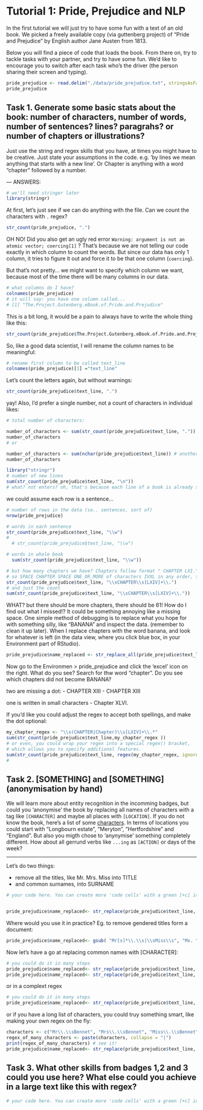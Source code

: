 # Tutorial 1: Pride, Prejudice and NLP

In the first tutorial we will just try to have some fun with a text of an old book. 
We picked a freely available copy (via guttenberg project) of "Pride and Prejudice" by English author Jane Austen from 1813.

Below you will find a piece of code that loads the book. From there on, try to tackle tasks with your partner, and try to have some fun. We'd like to encourage you to switch after each task who's the driver (the person sharing their screen and typing).

```r

pride_prejudice <- read.delim("./data/pride_prejudice.txt", stringsAsFactor = FALSE)
pride_prejudice

```

## Task 1. Generate some basic stats about the book: number of characters, number of words, number of sentences? lines? paragrahs? or number of chapters or illustrations?

Just use the string and regex skills that you have, at times you might have to be creative. Just state your assumptions in the code. e.g. 'by lines we mean anything that starts with a new line'. Or Chapter is anything with a word "chapter" followed by a number.


--- ANSWERS:
```r
# we'll need stringer later
library(stringr)
```


At first, let's just see if we can do anything with the file. Can we count the characters with `.` regex?

```r
str_count(pride_prejudice, ".") 
```
OH NO! Did you also get an ugly red error `Warning: argument is not an atomic vector; coercing[1]` ? That's because we are not telling our code exactly in which column to count the words. But since our data has only 1 column, it tries to figure it out and force it to be that one column (`coercing`).

But that's not pretty... we might want to specify which column we want, because most of the time there will be many columns in our data.

```r
# what columns do I have?
colnames(pride_prejudice)
# it will say: you have one column called...
# [1] "The.Project.Gutenberg.eBook.of.Pride.and.Prejudice"
```
This is a bit long, it would be a pain to always have to write the whole thing like this:
```r
str_count(pride_prejudice$The.Project.Gutenberg.eBook.of.Pride.and.Prejudice, ".") 
```
So, like a good data scientist, I will rename the column names to be meaningful:

```r
# rename first column to be called text_line
colnames(pride_prejudice)[1] ="text_line" 
```
Let's count the letters again, but without warnings:
```r
str_count(pride_prejudice$text_line, ".") 
```

yay! Also, I'd prefer a single number, not a count of characters in individual likes:

```r
# total number of characters:

number_of_characters <- sum(str_count(pride_prejudice$text_line, "."))
number_of_characters
# or

number_of_characters <- sum(nchar(pride_prejudice$text_line)) # another way to count characters
number_of_characters
```

```r
library("stringr")
# number of new lines
sum(str_count(pride_prejudice$text_line, "\n"))
# what? not enters? oh, that's because each line of a book is already split into one row! So we have 2364 lines, but anters were already removed
```
we could assume each row is a sentence...
```r
# number of rows in the data (so.. sentences, sort of)
nrow(pride_prejudice)
```


```r
# words in each sentence
str_count(pride_prejudice$text_line, "\\w")
# 
  # str_count(pride_prejudice$text_line, "\\w")
```

```r
# words in whole book
  sum(str_count(pride_prejudice$text_line, "\\w"))
```

```r
# but how many chapters we have? Chapters follow format " CHAPTER LXI."
# so SPACE CHAPTER SPACE ONE_OR_MORE of characters IVXL in any order, then a DOT
str_count(pride_prejudice$text_line, "\\sCHAPTER\\s[LXIV]+\\.")
# and just the count
sum(str_count(pride_prejudice$text_line, "\\sCHAPTER\\s[LXIV]+\\."))
```
WHAT? but there should be more chapters, there should be 61! How do I find out what I missed!? It could be something annoying like a missing space. One simple method of debugging is to replace what you hope for with something silly, like "BANANA" and inspect the data. (remember to clean it up later). When I replace chapters with the word banana, and look for whatever is left (in the data view, where you click blue box, in your Environment part of RStudio).
```r
pride_prejudice$name_replaced <- str_replace_all(pride_prejudice$text_line, "\\sCHAPTER\\s[LXIV]+\\.", "BANANA")
```
Now go to the Environmen > pride_prejudice and click the 'excel' icon on the right. What do you see? Search for thw word "chapter". Do you see which chapters did not become BANANA?

two are missing a dot:
- CHAPTER XIII
- CHAPTER XIII

one is written in small characters
- Chapter XLVI.

If you'd like you could adjust the regex to accept both spellings, and make the dot optional:
```r
my_chapter_regex <- "\\s(CHAPTER|Chapter)\\s[LXIV]+\\.*"
sum(str_count(pride_prejudice$text_line,my_chapter_regex ))
# or even, you could wrap your regex into a special regex() bracket, 
# which allows you to specify additional features. 
sum(str_count(pride_prejudice$text_line, regex(my_chapter_regex, ignore_case = T)))
#
```

## Task 2. [SOMETHING] and [SOMETHING] (anonymisation by hand)

We will learn more about entity recognition in the incomming badges, but could you 'anonymise' the book by replacing all names of characters with a tag like `[CHARACTER]` and maybe all places with `[LOCATION]`. If you do not know the book, here's a list of some [characters](https://en.wikipedia.org/wiki/Pride_and_Prejudice#Characters). In terms of locations you could start with "Longbourn estate", "Meryton", "Hertfordshire" and "England". But also you migth chose to 'anynymise' something completely different. How about all gerrund verbs like `...ing` as `[ACTION]` or days of the week?

---

Let's do two things: 

- remove all the titles, like Mr. Mrs. Miss into TITLE 
- and common surnames, into SURNAME

```r
# your code here. You can create more 'code cells' with a green [+c] icon on top 


pride_prejudice$name_replaced<- str_replace(pride_prejudice$text_line, "Mr[s]*\\.\\s|\\sMiss\\s", "TITLE\\s" )
```
Where would you use it in practice? Eg. to remove gendered titles form a document:
```r

pride_prejudice$name_replaced<- gsub( "Mr[s]*\\.\\s|\\sMiss\\s", "Mx. ", pride_prejudice$text_line)

```
Now let's have a go at replacing common names with [CHARACTER]:

```r
# you could do it in many steps
pride_prejudice$name_replaced<- str_replace(pride_prejudice$text_line, "Bennet", "CHARACTER" )
pride_prejudice$name_replaced<- str_replace(pride_prejudice$text_line, "Long", "CHARACTER" )
```
or in a complext regex
```r
# you could do it in many steps
pride_prejudice$name_replaced<- str_replace(pride_prejudice$text_line, "Bennet|Long", "CHARACTER" )
```
or if you have a long list of characters, you could truy something smart, like making your own regex on the fly:
```r
characters <- c("Mr\\.\\sBennet", "Mrs\\.\\sBennet", "Miss\\.\\sBennet", "Mrs\\.\\sLong", "Mr\\.\\sBingley")
regex_of_many_characters <- paste(characters, collapse = "|")
print(regex_of_many_characters) # see it!
pride_prejudice$name_replaced<- str_replace(pride_prejudice$text_line, regex_of_many_characters, "CHARACTER" )
```

 
## Task 3. What other skills from badges 1,2 and 3 could you use here? What else could you achieve in a large text like this with regex?

```r
# your code here. You can create more 'code cells' with a green [+c] icon on top 
```

